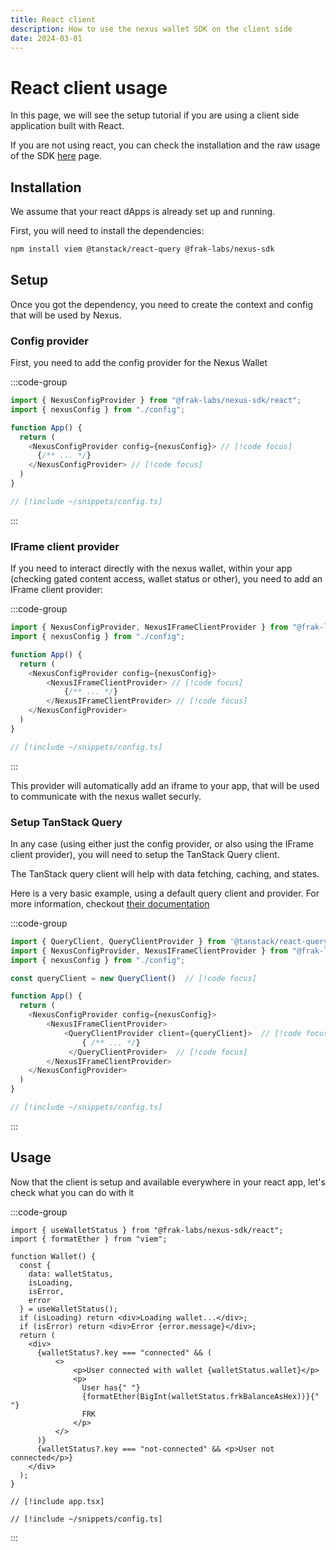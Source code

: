 ```yaml
---
title: React client
description: How to use the nexus wallet SDK on the client side
date: 2024-03-01
---
```


# React client usage

In this page, we will see the setup tutorial if you are using a client side application built with React.

If you are not using react, you can check the installation and the raw usage of the SDK [here](/wallet-sdk/how-to/client-core) page.

## Installation

We assume that your react dApps is already set up and running.

First, you will need to install the dependencies:

```bash
npm install viem @tanstack/react-query @frak-labs/nexus-sdk
```

## Setup

Once you got the dependency, you need to create the context and config that will be used by Nexus.

### Config provider


First, you need to add the config provider for the Nexus Wallet

:::code-group
```ts [app.tsx]
import { NexusConfigProvider } from "@frak-labs/nexus-sdk/react";
import { nexusConfig } from "./config";

function App() {
  return (
    <NexusConfigProvider config={nexusConfig}> // [!code focus]
      {/** ... */}
    </NexusConfigProvider> // [!code focus]
  )
}
```
```ts [config.ts]
// [!include ~/snippets/config.ts]
```
:::

### IFrame client provider

If you need to interact directly with the nexus wallet, within your app (checking gated content access, wallet status or other), you need to add an IFrame client provider:

:::code-group
```ts [app.tsx] filename="app.tsx"
import { NexusConfigProvider, NexusIFrameClientProvider } from "@frak-labs/nexus-sdk/react";
import { nexusConfig } from "./config";

function App() {
  return (
    <NexusConfigProvider config={nexusConfig}>
        <NexusIFrameClientProvider> // [!code focus]
            {/** ... */}
        </NexusIFrameClientProvider> // [!code focus]
    </NexusConfigProvider>
  )
}
```
```ts [config.ts]
// [!include ~/snippets/config.ts]
```
:::

This provider will automatically add an iframe to your app, that will be used to communicate with the nexus wallet securly.

### Setup TanStack Query

In any case (using either just the config provider, or also using the IFrame client provider), you will need to setup the TanStack Query client.

The TanStack query client will help with data fetching, caching, and states.

Here is a very basic example, using a default query client and provider. For more information, checkout [their documentation](https://tanstack.com/query/v5/docs/react)

:::code-group
```ts [app.tsx]
import { QueryClient, QueryClientProvider } from '@tanstack/react-query'
import { NexusConfigProvider, NexusIFrameClientProvider } from "@frak-labs/nexus-sdk/react";
import { nexusConfig } from "./config";

const queryClient = new QueryClient()  // [!code focus]

function App() {
  return (
    <NexusConfigProvider config={nexusConfig}>
        <NexusIFrameClientProvider>
            <QueryClientProvider client={queryClient}>  // [!code focus]
                { /** ... */}
             </QueryClientProvider>  // [!code focus]
        </NexusIFrameClientProvider>
    </NexusConfigProvider>
  )
}
```
```ts [config.ts]
// [!include ~/snippets/config.ts]
```
:::

## Usage

Now that the client is setup and available everywhere in your react app, let's check what you can do with it

:::code-group
```tsx [wallet.tsx]
import { useWalletStatus } from "@frak-labs/nexus-sdk/react";
import { formatEther } from "viem";

function Wallet() {
  const {
    data: walletStatus,
    isLoading,
    isError,
    error
  } = useWalletStatus();
  if (isLoading) return <div>Loading wallet...</div>;
  if (isError) return <div>Error {error.message}</div>;
  return (
    <div>
      {walletStatus?.key === "connected" && (
          <>
              <p>User connected with wallet {walletStatus.wallet}</p>
              <p>
                User has{" "}
                {formatEther(BigInt(walletStatus.frkBalanceAsHex))}{" "}
                FRK
              </p>
          </>
      )}
      {walletStatus?.key === "not-connected" && <p>User not connected</p>}
    </div>
  );
}
```
```tsx [app.tsx]
// [!include app.tsx]
```
```tsx [config.ts]
// [!include ~/snippets/config.ts]
```
:::
